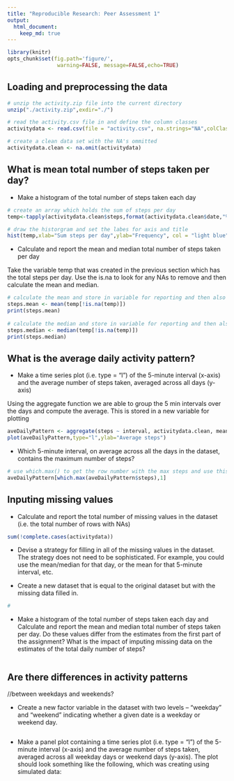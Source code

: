 ```yaml
---
title: "Reproducible Research: Peer Assessment 1"
output: 
  html_document:
    keep_md: true
---
```

```r
library(knitr)
opts_chunk$set(fig.path='figure/',
                warning=FALSE, message=FALSE,echo=TRUE)
```

## Loading and preprocessing the data

```r
# unzip the activity.zip file into the current directory
unzip("./activity.zip",exdir="./")

# read the activity.csv file in and define the column classes
activitydata <- read.csv(file = "activity.csv", na.strings="NA",colClasses=c("integer","POSIXct","integer"))

# create a clean data set with the NA's ommitted
activitydata.clean <- na.omit(activitydata)
```

## What is mean total number of steps taken per day?

-  Make a histogram of the total number of steps taken each day

```r
# create an array which holds the sum of steps per day
temp<-tapply(activitydata.clean$steps,format(activitydata.clean$date,"%Y-%m-%d"),sum)

# draw the historgram and set the labes for axis and title
hist(temp,xlab="Sum steps per day",ylab="Frequency", col = "light blue",labels=TRUE,main="Histogram of the total number of steps taken each day")

```

- Calculate and report the mean and median total number of steps taken per day

Take the variable temp that was created in the previous section which has the total steps per day.  Use the is.na to look for any NAs to remove and then calculate the mean and median.


```r
# calculate the mean and store in variable for reporting and then also display
steps.mean <- mean(temp[!is.na(temp)])
print(steps.mean)
  
# calculate the median and store in variable for reporting and then also display
steps.median <- median(temp[!is.na(temp)])
print(steps.median)

```



## What is the average daily activity pattern?

- Make a time series plot (i.e. type = "l") of the 5-minute interval (x-axis) and the average number of steps taken, averaged across all days (y-axis)

Using the aggregate function we are able to group the 5 min intervals over the days and compute the average.  This is stored in a new variable for plotting



```r
aveDailyPattern <- aggregate(steps ~ interval, activitydata.clean, mean)
plot(aveDailyPattern,type="l",ylab="Average steps")
```


- Which 5-minute interval, on average across all the days in the dataset, contains the maximum number of steps?

```r
# use which.max() to get the row number with the max steps and use this to retrieve the interval from the vector
aveDailyPattern[which.max(aveDailyPattern$steps),1]
```


## Inputing missing values

- Calculate and report the total number of missing values in the dataset (i.e. the total number of rows with NAs)
```r
sum(!complete.cases(activitydata))

```

- Devise a strategy for filling in all of the missing values in the dataset. The strategy does not need to be sophisticated. For example, you could use the mean/median for that day, or the mean for that 5-minute interval, etc.

- Create a new dataset that is equal to the original dataset but with the missing data filled in.
```r
#

```

- Make a histogram of the total number of steps taken each day and Calculate and report the mean and median total number of steps taken per day. Do these values differ from the estimates from the first part of the assignment? What is the impact of imputing missing data on the estimates of the total daily number of steps?
```r

```

## Are there differences in activity patterns 
//between weekdays and weekends?

- Create a new factor variable in the dataset with two levels – “weekday” and “weekend” indicating whether a given date is a weekday or weekend day.
```r

```

- Make a panel plot containing a time series plot (i.e. type = "l") of the 5-minute interval (x-axis) and the average number of steps taken, averaged across all weekday days or weekend days (y-axis). The plot should look something like the following, which was creating using simulated data:
```r

```

